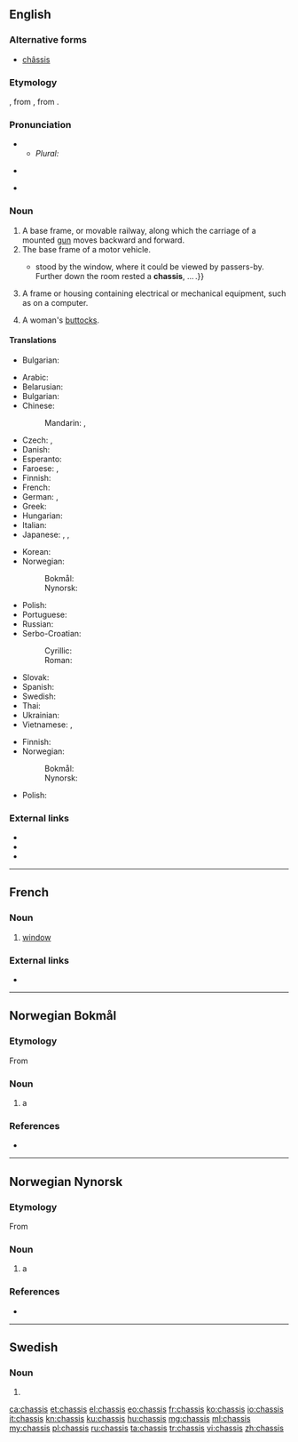 {{also|Chassis|châssis}}
==English==
{{wikipedia}}

===Alternative forms===
* [[châssis]]

===Etymology===
{{borrowing|fr|châssis|lang=en}}, from {{m|fr|chasse}}, from {{etyl|la|en}} {{m|la|capsa||case}}.

===Pronunciation===
* {{IPA|/ˈtʃæsi/|/ˈʃæsi/|lang=en}}
** ''Plural:'' {{IPA|/ˈtʃæsiz/|/ˈʃæsiz/|lang=en}}
* {{a|Australia}} {{IPA|/ˈʃæzi/|lang=en}}
* {{rhymes|æsi|æzi|lang=en}}

===Noun===
{{en-noun|chassis}}

# A base frame, or movable railway, along which the carriage of a mounted [[gun]] moves backward and forward.
# The base frame of a motor vehicle.
#* {{quote-book|year=1913|author=[[w:Robert Barr (writer)|Robert Barr]]
|title=Lord Stranleigh Abroad
|chapter=2|url=http://openlibrary.org/works/OL1796924W
|passage=The door being open, Stranleigh walked in unannounced. A two-seated runabout{{...}}stood by the window, where it could be viewed by passers-by. Further down the room rested a '''chassis''', … .}}
# A frame or housing containing electrical or mechanical equipment, such as on a computer.
# {{label|en|slang}} A woman's [[buttocks]].

====Translations====
{{trans-top|A base frame, or movable railway}}
* Bulgarian: {{t+|bg|платформа|f}}
{{trans-mid}}
{{trans-bottom}}

{{trans-top|base frame of motor vehicle}}
* Arabic: {{t|ar|شَاصِي}}
* Belarusian: {{t|be|шасі́|n|sc=Cyrl}}
* Bulgarian: {{t+|bg|шаси́|n|sc=Cyrl}}
* Chinese:
*: Mandarin: {{t+|cmn|底盤|sc=Hani}}, {{t+|cmn|底盘|tr=dǐpán|sc=Hani}}
* Czech: {{t|cs|podvozek|m}}, {{t|cs|šasi|n}}
* Danish: {{t|da|chassis|n}}
* Esperanto: {{t|eo|ĉasio}}
* Faroese: {{t|fo|undirgrind|f}}, {{t|fo|undirstell|n}}
* Finnish: {{t+|fi|alusta}}
* French: {{t+|fr|châssis|m}}
* German: {{t+|de|Chassis|n}}, {{t+|de|Fahrgestell|n}}
* Greek: {{t+|el|σασί|n|sc=Grek}}
* Hungarian: {{t+|hu|alváz}}
* Italian: {{t|it|châssis|m}}
* Japanese: {{t|ja|シャシ|tr=shashi|sc=Jpan}}, {{t|ja|シャーシ|tr=shāshi|sc=Jpan}}, {{t|ja|シャシー|tr=shashī|sc=Jpan}}
{{trans-mid}}
* Korean: {{t|ko|섀시|sc=Kore}}
* Norwegian:
*: Bokmål: {{t|nb|chassis|n}}
*: Nynorsk: {{t|nn|chassis|n}}
* Polish: {{t+|pl|podwozie|n}}
* Portuguese: {{t+|pt|chassi|m}}
* Russian: {{t+|ru|шасси́|n}}
* Serbo-Croatian:
*: Cyrillic: {{t|sh|шасија|f}}
*: Roman: {{t+|sh|šasija|f}}
* Slovak: {{t|sk|podvozok|m}}
* Spanish: {{t+|es|chasis|m}}
* Swedish: {{t+|sv|chassi|n}}
* Thai: {{t+|th|แชสซี|tr=chaetsi|sc=Thai}}
* Ukrainian: {{t|uk|шасі́|n|sc=Cyrl}}
* Vietnamese: {{t|vi|sát-xi}}, {{t|vi|khung gầm}}
{{trans-bottom}}

{{trans-top|A frame or housing containing electrical or mechanical equipment}}
* Finnish: {{t|fi|asennuspohja}}
* Norwegian:
*: Bokmål: {{t|nb|chassis|n}}
*: Nynorsk: {{t|nn|chassis|n}}
{{trans-mid}}
* Polish: {{t+|pl|obudowa|f}}
{{trans-bottom}}

===External links===
* {{R:Webster 1913}}
* {{R:Century 1911}}
* {{R:OneLook}}

----

==French==

===Noun===
{{head|fr|noun|g=m}}

# {{label|fr|Acadia}} [[window]]

===External links===
* {{R:TLFi}}

----
==Norwegian Bokmål==
{{wikipedia|lang=no}}

===Etymology===
From {{etyl|fr|nb}} {{m|fr|châssis}}

===Noun===
{{nb-noun-n3}}

# a {{l|en|chassis}} {{qual|underframe, especially of a vehicle}}

===References===
* {{R:The Bokmål Dictionary}}

----
==Norwegian Nynorsk==

===Etymology===
From {{etyl|fr|nn}} {{m|fr|châssis}}

===Noun===
{{nn-noun-n1}}

# a {{l|en|chassis}} {{qual|underframe}}

===References===
* {{R:The Nynorsk Dictionary}}

----
==Swedish==

===Noun===
{{head|sv|noun form}}

# {{sv-noun-form-indef-gen|chassi}}

[[ca:chassis]]
[[et:chassis]]
[[el:chassis]]
[[eo:chassis]]
[[fr:chassis]]
[[ko:chassis]]
[[io:chassis]]
[[it:chassis]]
[[kn:chassis]]
[[ku:chassis]]
[[hu:chassis]]
[[mg:chassis]]
[[ml:chassis]]
[[my:chassis]]
[[pl:chassis]]
[[ru:chassis]]
[[ta:chassis]]
[[tr:chassis]]
[[vi:chassis]]
[[zh:chassis]]
